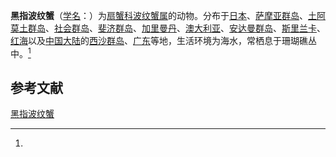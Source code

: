 {{Speciesbox
| name = 黑指波纹蟹
| status = 
| status_system = 
| image = 
| genus = Cymo
| species = melanodactylus
| authority = (de Haan, 1825)<ref name='id11806'>{{cite web| url =http://www.bioinfo.cn/db05/BjdwSpecies.php?action=view&id=11806| title =黑指波纹蟹| work =《中国动物物种编目数据库》| publisher =中国科学院微生物研究所| author =中国科学院动物研究所| accessdate =2009-04-28| deadurl =yes| archiveurl =https://web.archive.org/web/20160305033201/http://www.bioinfo.cn/db05/BjdwSpecies.php?action=view&id=11806| archivedate =2016-03-05}}</ref>
}}

'''黑指波纹蟹'''（[[学名|学名]]：{{lang|la|''Cymo melanodactylus''}}）为[[扇蟹科|扇蟹科]][[波纹蟹属|波纹蟹属]]的动物。分布于[[日本|日本]]、[[萨摩亚群岛|萨摩亚群岛]]、[[土阿莫土群岛|土阿莫土群岛]]、[[社会群岛|社会群岛]]、[[斐济群岛|斐济群岛]]、[[加里曼丹|加里曼丹]]、[[澳大利亚|澳大利亚]]、[[安达曼群岛|安达曼群岛]]、[[斯里兰卡|斯里兰卡]]、[[红海|红海]]以及[[中国大陆|中国大陆]]的[[西沙群岛|西沙群岛]]、[[广东|广东]]等地，生活环境为海水，常栖息于珊瑚礁丛中。<ref name='id11806'/>

== 参考文献 ==
{{reflist}}

{{Wikispecies|Cymo melanodactylus}}
{{Taxonbar|from=Q5199744}}

[[Category:波纹蟹属|黑指波纹蟹]]


{{螃蟹小作品}}